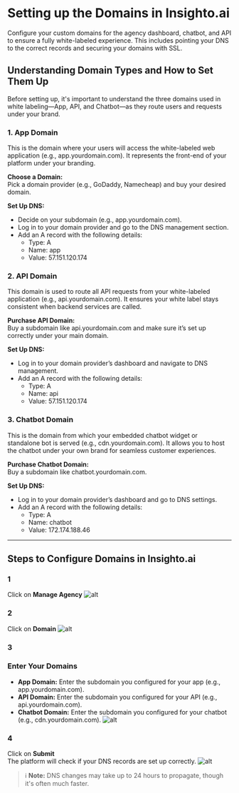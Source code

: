 # Setting up the Domains in Insighto.ai

Configure your custom domains for the agency dashboard, chatbot, and API to ensure a fully white-labeled experience. This includes pointing your DNS to the correct records and securing your domains with SSL.

## Understanding Domain Types and How to Set Them Up

Before setting up, it's important to understand the three domains used in white labeling—App, API, and Chatbot—as they route users and requests under your brand.

### 1. App Domain  
This is the domain where your users will access the white-labeled web application (e.g., app.yourdomain.com). It represents the front-end of your platform under your branding.

**Choose a Domain:**  
Pick a domain provider (e.g., GoDaddy, Namecheap) and buy your desired domain.

**Set Up DNS:**

- Decide on your subdomain (e.g., app.yourdomain.com).
- Log in to your domain provider and go to the DNS management section.
- Add an A record with the following details:  
  - Type: A  
  - Name: app  
  - Value: 57.151.120.174

### 2. API Domain  
This domain is used to route all API requests from your white-labeled application (e.g., api.yourdomain.com). It ensures your white label stays consistent when backend services are called.

**Purchase API Domain:**  
Buy a subdomain like api.yourdomain.com and make sure it’s set up correctly under your main domain.

**Set Up DNS:**

- Log in to your domain provider’s dashboard and navigate to DNS management.
- Add an A record with the following details:  
  - Type: A  
  - Name: api  
  - Value: 57.151.120.174

### 3. Chatbot Domain  
This is the domain from which your embedded chatbot widget or standalone bot is served (e.g., cdn.yourdomain.com). It allows you to host the chatbot under your own brand for seamless customer experiences.

**Purchase Chatbot Domain:**  
Buy a subdomain like chatbot.yourdomain.com.

**Set Up DNS:**

- Log in to your domain provider’s dashboard and go to DNS settings.
- Add an A record with the following details:  
  - Type: A  
  - Name: chatbot  
  - Value: 172.174.188.46

---

## Steps to Configure Domains in Insighto.ai

### 1  
Click on **Manage Agency**
![alt](images/agency/Agency18.png)
### 2  
Click on **Domain**
![alt](images/agency/Agency19.png)
### 3  
### Enter Your Domains

- **App Domain:** Enter the subdomain you configured for your app (e.g., app.yourdomain.com).
- **API Domain:** Enter the subdomain you configured for your API (e.g., api.yourdomain.com).
- **Chatbot Domain:** Enter the subdomain you configured for your chatbot (e.g., cdn.yourdomain.com).
![alt](images/agency/Agency20.png)
### 4  
Click on **Submit**  
The platform will check if your DNS records are set up correctly.
![alt](images/agency/Agency21.png)
> ℹ️ **Note:** DNS changes may take up to 24 hours to propagate, though it's often much faster.
